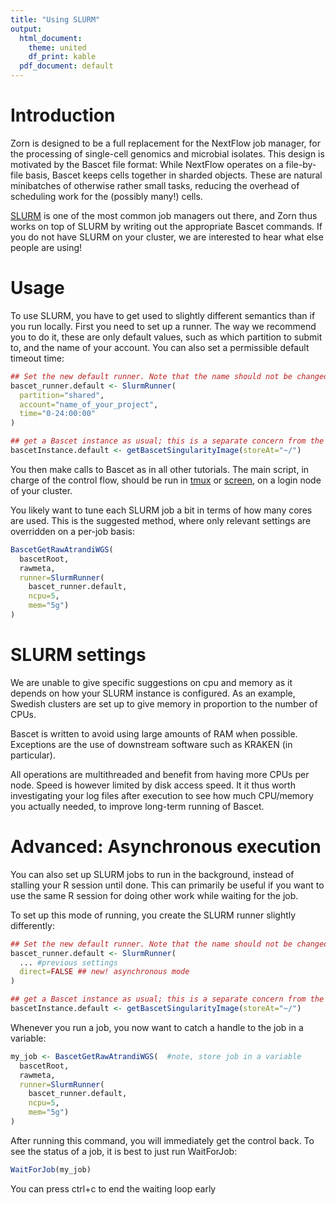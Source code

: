 ```yaml
---
title: "Using SLURM"
output:
  html_document:
    theme: united
    df_print: kable
  pdf_document: default
---
```


# Introduction

Zorn is designed to be a full replacement for the NextFlow job manager,
for the processing of single-cell genomics and microbial isolates. This design
is motivated by the Bascet file format: While NextFlow operates on a file-by-file
basis, Bascet keeps cells together in sharded objects. These are natural minibatches
of otherwise rather small tasks, reducing the overhead of scheduling work for
the (possibly many!) cells.

[SLURM](https://slurm.schedmd.com) is one of the most common job managers out there,
and Zorn thus works on top of SLURM by writing out the appropriate Bascet commands.
If you do not have SLURM on your cluster, we are interested to hear what else
people are using!

# Usage

To use SLURM, you have to get used to slightly different semantics than if you
run locally. First you need to set up a runner. The way we recommend you to do
it, these are only default values, such as which partition to submit to, and
the name of your account. You can also set a permissible default timeout time:

```r
## Set the new default runner. Note that the name should not be changed!
bascet_runner.default <- SlurmRunner(
  partition="shared", 
  account="name_of_your_project", 
  time="0-24:00:00"
)

## get a Bascet instance as usual; this is a separate concern from the runner
bascetInstance.default <- getBascetSingularityImage(storeAt="~/")
```


You then make calls to Bascet as in all other tutorials.
The main script, in charge of the control flow, should be run in
[tmux](https://github.com/tmux/tmux/wiki)
or [screen](https://linuxize.com/post/how-to-use-linux-screen/),
on a login node of your cluster.



You likely want to tune each SLURM job a bit in terms of how many cores are used.
This is the suggested method, where only relevant settings are overridden on a per-job basis:

```r
BascetGetRawAtrandiWGS(
  bascetRoot,
  rawmeta,
  runner=SlurmRunner(
    bascet_runner.default,
    ncpu=5,
    mem="5g")
)
```


# SLURM settings

We are unable to give specific suggestions on cpu and memory as it depends on
how your SLURM instance is configured. As an example, Swedish clusters are
set up to give memory in proportion to the number of CPUs.

Bascet is written to avoid using large amounts of RAM when possible.
Exceptions are the use of downstream software such as KRAKEN (in particular).

All operations are multithreaded and benefit from having more CPUs per node.
Speed is however limited by disk access speed. It it thus worth investigating
your log files after execution to see how much CPU/memory you actually needed,
to improve long-term running of Bascet.


# Advanced: Asynchronous execution

You can also set up SLURM jobs to run in the background, instead of stalling
your R session until done. This can primarily be useful if you want to use the
same R session for doing other work while waiting for the job.

To set up this mode of running, you create the SLURM runner slightly differently:

```r
## Set the new default runner. Note that the name should not be changed!
bascet_runner.default <- SlurmRunner(
  ... #previous settings
  direct=FALSE ## new! asynchronous mode
)

## get a Bascet instance as usual; this is a separate concern from the runner
bascetInstance.default <- getBascetSingularityImage(storeAt="~/")
```

Whenever you run a job, you now want to catch a handle to the job in a variable:

```r
my_job <- BascetGetRawAtrandiWGS(  #note, store job in a variable
  bascetRoot,
  rawmeta,
  runner=SlurmRunner(
    bascet_runner.default,
    ncpu=5,
    mem="5g")
)
```

After running this command, you will immediately get the control back. To see the
status of a job, it is best to just run WaitForJob:

```r
WaitForJob(my_job)
```

You can press ctrl+c to end the waiting loop early


